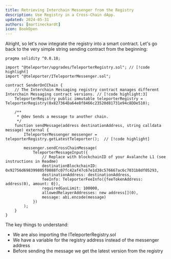 ```yaml
---
title: Retrieving Interchain Messenger from the Registry
description: Use Registry in a Cross-Chain dApp.
updated: 2024-05-31
authors: [martineckardt]
icon: BookOpen
---
```


Alright, so let's now integrate the registry into a smart contract. Let's go back to the very simple string sending contract from the beginning:

```solidity title="src/interchain-messaging/3-registry/SenderOnCChainWithRegistry.sol"
pragma solidity ^0.8.18;

import "@teleporter/upgrades/TeleporterRegistry.sol"; // [!code highlight]
import "@teleporter/ITeleporterMessenger.sol";

contract SenderOnCChain {
    // The Interchain Messaging registry contract manages different Interchain Messaging contract versions. // [!code highlight:3]
    TeleporterRegistry public immutable teleporterRegistry = TeleporterRegistry(0x827364Da64e8f8466c23520d81731e94c8DDe510);

    /**
     * @dev Sends a message to another chain.
     */
    function sendMessage(address destinationAddress, string calldata message) external {
        ITeleporterMessenger messenger = teleporterRegistry.getLatestTeleporter();  // [!code highlight]

        messenger.sendCrossChainMessage(
            TeleporterMessageInput({
                // Replace with blockchainID of your Avalanche L1 (see instructions in Readme)
                destinationBlockchainID: 0x92756d698399805f0088fc07fc42af47c67e1d38c576667ac6c7031b8df05293,
                destinationAddress: destinationAddress,
                feeInfo: TeleporterFeeInfo({feeTokenAddress: address(0), amount: 0}),
                requiredGasLimit: 100000,
                allowedRelayerAddresses: new address[](0),
                message: abi.encode(message)
            })
        );
    }
}
```

<Callout type="warn" title="Don't forget to replace the destinationBlockchainID with the one from your Avalanche L1!" />

The key things to understand:

- We are also importing the ITeleporterRegistry.sol
- We have a variable for the registry address instead of the messenger address
- Before sending the message we get the latest version from the registry
